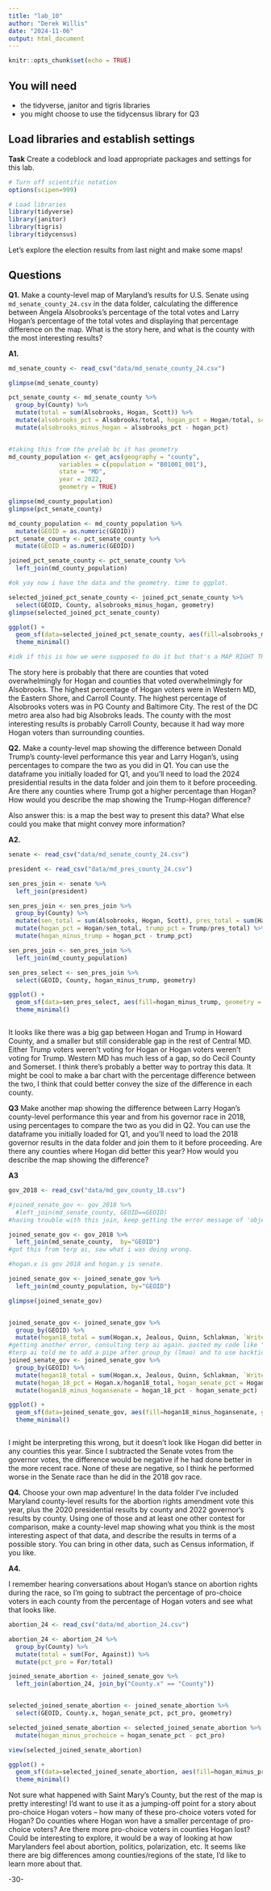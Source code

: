```yaml
---
title: "lab_10"
author: "Derek Willis"
date: "2024-11-06"
output: html_document
---
```


```r
knitr::opts_chunk$set(echo = TRUE)
```

## You will need

-   the tidyverse, janitor and tigris libraries
-   you might choose to use the tidycensus library for Q3

## Load libraries and establish settings

**Task** Create a codeblock and load appropriate packages and settings for this lab.

```r
# Turn off scientific notation
options(scipen=999)

# Load libraries
library(tidyverse)
library(janitor)
library(tigris)
library(tidycensus)

```

Let's explore the election results from last night and make some maps!

## Questions

**Q1.** Make a county-level map of Maryland's results for U.S. Senate using `md_senate_county_24.csv` in the data folder, calculating the difference between Angela Alsobrooks's percentage of the total votes and Larry Hogan's percentage of the total votes and displaying that percentage difference on the map. What is the story here, and what is the county with the most interesting results?

**A1.**

```r

md_senate_county <- read_csv("data/md_senate_county_24.csv")

glimpse(md_senate_county)

pct_senate_county <- md_senate_county %>% 
  group_by(County) %>% 
  mutate(total = sum(Alsobrooks, Hogan, Scott)) %>% 
  mutate(alsobrooks_pct = Alsobrooks/total, hogan_pct = Hogan/total, scott_pct = Scott/total) %>% 
  mutate(alsobrooks_minus_hogan = alsobrooks_pct - hogan_pct)


#taking this from the prelab bc it has geometry
md_county_population <- get_acs(geography = "county",
              variables = c(population = "B01001_001"),
              state = "MD",
              year = 2022,
              geometry = TRUE)

glimpse(md_county_population)
glimpse(pct_senate_county)

md_county_population <- md_county_population %>% 
  mutate(GEOID = as.numeric(GEOID))
pct_senate_county <- pct_senate_county %>% 
  mutate(GEOID = as.numeric(GEOID))

joined_pct_senate_county <- pct_senate_county %>% 
  left_join(md_county_population)

#ok yay now i have the data and the geometry. time to ggplot. 

selected_joined_pct_senate_county <- joined_pct_senate_county %>% 
  select(GEOID, County, alsobrooks_minus_hogan, geometry)
glimpse(selected_joined_pct_senate_county)

ggplot() +
  geom_sf(data=selected_joined_pct_senate_county, aes(fill=alsobrooks_minus_hogan, geometry = geometry)) +
  theme_minimal()

#idk if this is how we were supposed to do it but that's a MAP RIGHT THERE

```
The story here is probably that there are counties that voted overwhelmingly for Hogan and counties that voted overwhelmingly for Alsobrooks. The highest percentage of Hogan voters were in Western MD, the Eastern Shore, and Carroll County. The highest percentage of Alsobrooks voters was in PG County and Baltimore City. The rest of the DC metro area also had big Alsobroks leads. The county with the most interesting results is probably Carroll County, because it had way more Hogan voters than surrounding counties. 

**Q2.** Make a county-level map showing the difference between Donald Trump's county-level performance this year and Larry Hogan's, using percentages to compare the two as you did in Q1. You can use the dataframe you initially loaded for Q1, and you'll need to load the 2024 presidential results in the data folder and join them to it before proceeding. Are there any counties where Trump got a higher percentage than Hogan? How would you describe the map showing the Trump-Hogan difference?

Also answer this: is a map the best way to present this data? What else could you make that might convey more information?

**A2.**

```r
senate <- read_csv("data/md_senate_county_24.csv")

president <- read_csv("data/md_pres_county_24.csv")

sen_pres_join <- senate %>% 
  left_join(president)

sen_pres_join <- sen_pres_join %>% 
  group_by(County) %>% 
  mutate(sen_total = sum(Alsobrooks, Hogan, Scott), pres_total = sum(Harris, Trump, Oliver, Stein, Kennedy)) %>% 
  mutate(hogan_pct = Hogan/sen_total, trump_pct = Trump/pres_total) %>% 
  mutate(hogan_minus_trump = hogan_pct - trump_pct)

sen_pres_join <- sen_pres_join %>% 
  left_join(md_county_population)

sen_pres_select <- sen_pres_join %>% 
  select(GEOID, County, hogan_minus_trump, geometry)

ggplot() +
  geom_sf(data=sen_pres_select, aes(fill=hogan_minus_trump, geometry = geometry)) +
  theme_minimal()



```
It looks like there was a big gap between Hogan and Trump in Howard County, and a smaller but still considerable gap in the rest of Central MD. Either Trump voters weren't voting for Hogan or Hogan voters weren't voting for Trump. Western MD has much less of a gap, so do Cecil County and Somerset. 
I think there's probably a better way to portray this data. It might be cool to make a bar chart with the percentage difference between the two, I think that could better convey the size of the difference in each county. 

**Q3** Make another map showing the difference between Larry Hogan's county-level performance this year and from his governor race in 2018, using percentages to compare the two as you did in Q2. You can use the dataframe you initially loaded for Q1, and you'll need to load the 2018 governor results in the data folder and join them to it before proceeding. Are there any counties where Hogan did better this year? How would you describe the map showing the difference?

**A3**

```r
gov_2018 <- read_csv("data/md_gov_county_18.csv")

#joined_senate_gov <- gov_2018 %>% 
  #left_join(md_senate_county, GEOID==GEOID)
#having trouble with this join, keep getting the error message of 'object 'GEOID' not found'. Gonna ask terp ai. 

joined_senate_gov <- gov_2018 %>% 
  left_join(md_senate_county,  by="GEOID")
#got this from terp ai, saw what i was doing wrong. 

#hogan.x is gov 2018 and hogan.y is senate. 

joined_senate_gov <- joined_senate_gov %>% 
  left_join(md_county_population, by="GEOID")

glimpse(joined_senate_gov)


joined_senate_gov <- joined_senate_gov %>% 
  group_by(GEOID) %>% 
  mutate(hogan18_total = sum(Hogan.x, Jealous, Quinn, Schlakman, `Write-ins`), hogansenate_total = sum(Hogan.y, Alsobrooks, Scott))
#getting another error, consulting terp ai again. pasted my code like "here's what I'm trying to do, i get the error that it's an invalid character type". 
#terp ai told me to add a pipe after group_by (lmao) and to use backticks instead of quotes around write-ins. seems to have worked!
joined_senate_gov <- joined_senate_gov %>% 
  group_by(GEOID) %>% 
  mutate(hogan18_total = sum(Hogan.x, Jealous, Quinn, Schlakman, `Write-ins`), hogansenate_total = sum(Hogan.y, Alsobrooks, Scott)) %>% 
  mutate(hogan_18_pct = Hogan.x/hogan18_total, hogan_senate_pct = Hogan.y/hogansenate_total) %>% 
  mutate(hogan18_minus_hogansenate = hogan_18_pct - hogan_senate_pct)

ggplot() +
  geom_sf(data=joined_senate_gov, aes(fill=hogan18_minus_hogansenate, geometry = geometry)) +
  theme_minimal()



```
I might be interpreting this wrong, but it doesn't look like Hogan did better in any counties this year. Since I subtracted the Senate votes from the governor votes, the difference would be negative if he had done better in the more recent race. None of these are negative, so I think he performed worse in the Senate race than he did in the 2018 gov race. 

**Q4.** Choose your own map adventure! In the data folder I've included Maryland county-level results for the abortion rights amendment vote this year, plus the 2020 presidential results by county and 2022 governor's results by county. Using one of those and at least one other contest for comparison, make a county-level map showing what you think is the most interesting aspect of that data, and describe the results in terms of a possible story. You can bring in other data, such as Census information, if you like.

**A4.**

I remember hearing conversations about Hogan's stance on abortion rights during the race, so I'm going to subtract the percentage of pro-choice voters in each county from the percentage of Hogan voters and see what that looks like. 

```r

abortion_24 <- read_csv("data/md_abortion_24.csv")

abortion_24 <- abortion_24 %>% 
  group_by(County) %>% 
  mutate(total = sum(For, Against)) %>% 
  mutate(pct_pro = For/total)

joined_senate_abortion <- joined_senate_gov %>% 
  left_join(abortion_24, join_by("County.x" == "County"))


selected_joined_senate_abortion <- joined_senate_abortion %>% 
  select(GEOID, County.x, hogan_senate_pct, pct_pro, geometry)

selected_joined_senate_abortion <- selected_joined_senate_abortion %>% 
  mutate(hogan_minus_prochoice = hogan_senate_pct - pct_pro)

view(selected_joined_senate_abortion)

ggplot() +
  geom_sf(data=selected_joined_senate_abortion, aes(fill=hogan_minus_prochoice, geometry = geometry)) +
  theme_minimal()

```
Not sure what happened with Saint Mary's County, but the rest of the map is pretty interesting! I'd want to use it as a jumping-off point for a story about pro-choice Hogan voters -- how many of these pro-choice voters voted for Hogan? Do counties where Hogan won have a smaller percentage of pro-choice voters? Are there more pro-choice voters in counties Hogan lost? Could  be interesting to explore, it would be a way of looking at how Marylanders feel about abortion, politics, polarization, etc. It seems like there are big differences among counties/regions of the state, I'd like to learn more about that. 

-30-
